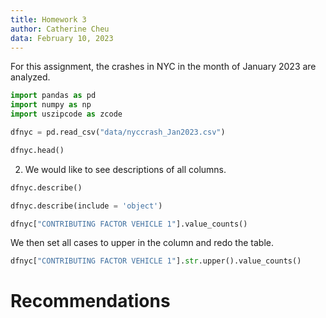 ```yaml
---
title: Homework 3
author: Catherine Cheu
data: February 10, 2023
---
```


For this assignment, the crashes in NYC in the month of January 2023 are analyzed.

```python

import pandas as pd
import numpy as np
import uszipcode as zcode

dfnyc = pd.read_csv("data/nyccrash_Jan2023.csv")

dfnyc.head()

```

2. We would like to see descriptions of all columns.

```python

dfnyc.describe()
```

```python

dfnyc.describe(include = 'object')
```

```python
dfnyc["CONTRIBUTING FACTOR VEHICLE 1"].value_counts()
```

We then set all cases to upper in the column and redo the table.

```python

dfnyc["CONTRIBUTING FACTOR VEHICLE 1"].str.upper().value_counts()

```

# Recommendations
